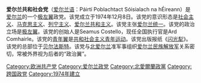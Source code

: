 '''爱尔兰共和社会党'''（[[爱尔兰语|爱尔兰语]]：Páirtí Poblachtact Sóisialach na hÉireann）是[[爱尔兰|爱尔兰]]的一个[[极左翼|极左翼]]政党。该党成立于1974年12月8日。该党的意识形态是[[社会主义|社会主义]]、[[马克思主义|马克思主义]]、[[列宁主义|列宁主义]]、[[爱尔兰共和主义|爱尔兰共和主义]]。该党主张[[爱尔兰统一|爱尔兰统一]]。该党的政治立场是[[极左翼|极左翼]]。该党的创始人是Seamus Costello，现任全国执行官是Ard Comhairle。该党的[[青年翼|青年翼]]是[[共和社会主义青年运动|共和社会主义青年运动]]。该党出版报纸《[[闪光犁|闪光犁]]》。该党的总部位于[[贝尔法斯特|贝尔法斯特]]。该党与[[北爱尔兰|北爱尔兰]]准军事组织[[爱尔兰民族解放军|爱尔兰民族解放军]]关系密切，常被外界视为后者的“政治翼”。
{{爱尔兰政党}}
{{欧洲的共产党}}
[[Category:欧洲共产党|Category:欧洲共产党]]
[[Category:爱尔兰政党|Category:爱尔兰政党]]
[[Category:北愛爾蘭政黨|Category:北愛爾蘭政黨]]
[[Category:跨国政党|Category:跨国政党]]
[[Category:1974年建立|Category:1974年建立]]